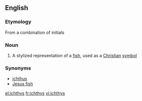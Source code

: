 ==English==

===Etymology===
From a combination of {{Gr.}} initials

===Noun===
{{wikipedia}}
{{en-noun|es}}

# A stylized representation of a [[fish]], used as a [[Christian]] [[symbol]]

===Synonyms===
*[[ichthus]]
*[[Jesus fish]]

[[el:ichthys]]
[[fr:ichthys]]
[[vi:ichthys]]